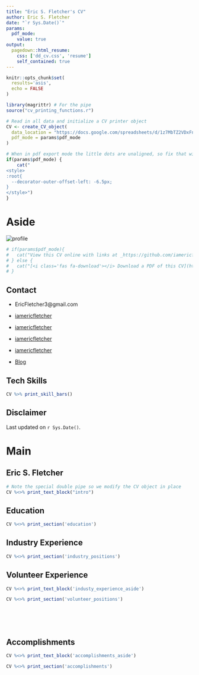 ```yaml
---
title: "Eric S. Fletcher's CV"
author: Eric S. Fletcher
date: "`r Sys.Date()`"
params:
  pdf_mode:
    value: true
output:
  pagedown::html_resume:
    css: ['dd_cv.css', 'resume']
    self_contained: true
---
```


```r
knitr::opts_chunk$set(
  results='asis', 
  echo = FALSE
)

library(magrittr) # For the pipe
source("cv_printing_functions.r")

# Read in all data and initialize a CV printer object
CV <- create_CV_object(
  data_location = "https://docs.google.com/spreadsheets/d/1z7MbTZ2VDxFnMxAeEYk6Y8XQdxSfNAhNgFpIMZwE6Wc/edit#gid=917338460",  
  pdf_mode = params$pdf_mode
)

```


```r
# When in pdf export mode the little dots are unaligned, so fix that with some conditional CSS.
if(params$pdf_mode) {
    cat("
<style>
:root{
  --decorator-outer-offset-left: -6.5px;
}
</style>")
}
```


Aside
================================================================================

<img src="profile_pic_circular.png" alt="profile">



```r
# if(params$pdf_mode){
#   cat("View this CV online with links at _https://github.com/iamericfletcher/resume_")
# } else {
#   cat("[<i class='fas fa-download'></i> Download a PDF of this CV](https://github.com/iamericfletcher/resume)")
# }
```


Contact {#contact}
--------------------------------------------------------------------------------


- <i class="fa fa-envelope"></i> EricFletcher3@gmail.com

- <i class="fa fa-linkedin"></i> [iamericfletcher](https://www.linkedin.com/in/iamericfletcher/)

- <i class="fa fa-github"></i> [iamericfletcher](https://github.com/iamericfletcher)

- <i class="fa fa-stack-overflow"></i> [iamericfletcher](https://stackoverflow.com/users/13356730/iamericfletcher?tab=profile)

- <i class="fa fa-twitter"></i> [iamericfletcher](https://twitter.com/iamericfletcher)

- <i class="fa fa-home"></i> [Blog](http://iamericfletcher.github.io/distill_blog/)



Tech Skills {#skills}
--------------------------------------------------------------------------------

```r
CV %>% print_skill_bars()
```



Disclaimer {#disclaimer}
--------------------------------------------------------------------------------





Last updated on `r Sys.Date()`.



Main
================================================================================

Eric S. Fletcher {#title}
--------------------------------------------------------------------------------

```r
# Note the special double pipe so we modify the CV object in place
CV %<>% print_text_block("intro") 
```



Education {data-icon=graduation-cap data-concise=true}
--------------------------------------------------------------------------------

```r
CV %<>% print_section('education')
```



Industry Experience {data-icon=suitcase}
--------------------------------------------------------------------------------

```r
CV %<>% print_section('industry_positions')

```


Volunteer Experience {data-icon=hands-helping}
--------------------------------------------------------------------------------

::: aside
```r
CV %<>% print_text_block('industy_experience_aside')
```
:::

```r
CV %<>% print_section('volunteer_positions')
```

<!-- These breaks just force a new page so section doesnt get cut off -->
<br>
<br>
<br>

Accomplishments {data-icon=thumbs-up}
--------------------------------------------------------------------------------

::: aside
```r
CV %<>% print_text_block('accomplishments_aside')
```
:::

```r
CV %<>% print_section('accomplishments')
```